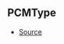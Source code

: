 ## PCMType



- [Source](https://github.com/Androz2091/discord-player/blob/74f0fa7/packages/equalizer/src/utils/PCMTransformer.ts#L3)